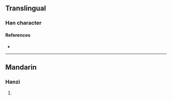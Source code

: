 {{character info}}
==Translingual==

===Han character===
{{Han char|rn=85|rad=水|as=11|sn=14|four=|canj=EUAP|ids=⿰氵崑}}

====References====
* {{Han ref|kx=0648.281|hdz=31724.021|uh=6F49|ud=28489}}

----

==Mandarin==

===Hanzi===
{{cmn-hanzi|pin=[[kūn]] ([[kun1]])|wg=k'un<sup>1</sup>}}

# {{rfdef|cmn|sort=水11}}